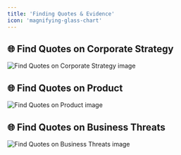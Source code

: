 ```yaml
---
title: 'Finding Quotes & Evidence'
icon: 'magnifying-glass-chart'
---
```


## 🌐 Find Quotes on Corporate Strategy
<img
	className="block dark:hidden"
	src="/images/useCases/finding-quotes-and-evidence-image1.jpg"
	alt="Find Quotes on Corporate Strategy image"
/>

## 🌐 Find Quotes on Product
<img
	className="block dark:hidden"
	src="/images/useCases/finding-quotes-and-evidence-image2.jpg"
	alt="Find Quotes on Product image"
/>

## 🌐 Find Quotes on  Business Threats
<img
	className="block dark:hidden"
	src="/images/useCases/finding-quotes-and-evidence-image3.jpg"
	alt="Find Quotes on  Business Threats image"
/>